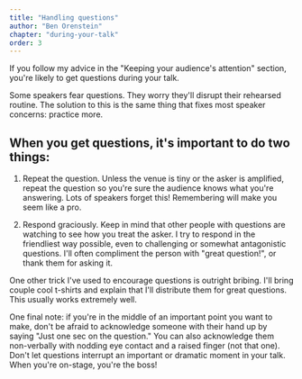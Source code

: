 ```yaml
---
title: "Handling questions"
author: "Ben Orenstein"
chapter: "during-your-talk"
order: 3
---
```


If you follow my advice in the "Keeping your audience's attention" section, you're likely to get questions during your talk.

Some speakers fear questions. They worry they'll disrupt their rehearsed routine. The solution to this is the same thing that fixes most speaker concerns: practice more.

## When you get questions, it's important to do two things:

1. Repeat the question. Unless the venue is tiny or the asker is amplified, repeat the question so you're sure the audience knows what you're answering. Lots of speakers forget this! Remembering will make you seem like a pro.

2. Respond graciously. Keep in mind that other people with questions are watching to see how you treat the asker. I try to respond in the friendliest way possible, even to challenging or somewhat antagonistic questions. I'll often compliment the person with "great question!", or thank them for asking it.

One other trick I've used to encourage questions is outright bribing. I'll bring couple cool t-shirts and explain that I'll distribute them for great questions. This usually works extremely well.

One final note: if you're in the middle of an important point you want to make, don't be afraid to acknowledge someone with their hand up by saying "Just one sec on the question." You can also acknowledge them non-verbally with nodding eye contact and a raised finger (not that one). Don't let questions interrupt an important or dramatic moment in your talk. When you're on-stage, you're the boss!
